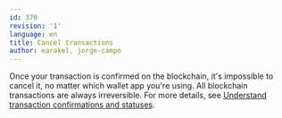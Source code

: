 ```yaml
---
id: 370
revision: '1'
language: en
title: Cancel transactions
author: earakel, jorge-campo
---
```


Once your transaction is confirmed on the blockchain, it's impossible to cancel it, no matter which wallet app you're using. All blockchain transactions are always irreversible. For more details, see [Understand transaction confirmations and statuses](./understand-transaction-confirmations-and-statuses.mdx).
